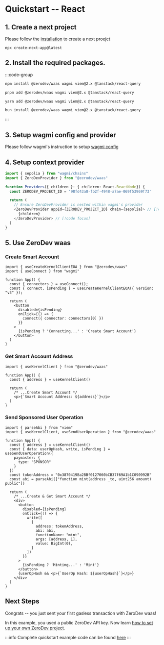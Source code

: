 # Quickstart -- React

## 1. Create a next project
Please follow the [installation](https://nextjs.org/docs/getting-started/installation) to create a next proejct
```bash=
npx create-next-app@latest
```

## 2. Install the required packages.
:::code-group

```bash [npm]
npm install @zerodev/waas wagmi viem@2.x @tanstack/react-query
```

```bash [pnpm]
pnpm add @zerodev/waas wagmi viem@2.x @tanstack/react-query
```

```bash [yarn]
yarn add @zerodev/waas wagmi viem@2.x @tanstack/react-query
```

```bash [bun]
bun install @zerodev/waas wagmi viem@2.x @tanstack/react-query
```

:::

## 3. Setup wagmi config and provider
Please follow wagmi's instruction to setup [wagmi config](https://wagmi.sh/react/getting-started)

## 4. Setup context provider
```ts filename=Providers.tsx // [Providers.tsx]
import { sepolia } from "wagmi/chains"
import { ZeroDevProvider } from "@zerodev/waas"

function Providers({ children }: { children: React.ReactNode}) {
  const ZERODEV_PROJECT_ID = '98fd43a8-fb2f-4948-a7ae-069f53969f73'

  return (
    // Ensure ZeroDevProvider is nested within wagmi's provider
    <ZeroDevProvider appId={ZERODEV_PROJECT_ID} chain={sepolia}> // [!code focus]
      {children}
    </ZeroDevProvider> // [!code focus]
  )
}
```

## 5. Use ZeroDev waas

### Create Smart Account

```tsx filename=page.tsx // [page.tsx]
import { useCreateKernelClientEOA } from "@zerodev/waas"
import { useConnect } from "wagmi"

function App() {
  const { connectors } = useConnect();
  const { connect, isPending } = useCreateKernelClientEOA({ version: "v3" });

  return (
    <button
      disabled={isPending}
      onClick={() => {
        connect({ connector: connectors[0] })
      }} 
    >
      {isPending ? 'Connecting...' : 'Create Smart Account'}
    </button>
  )
}
```

### Get Smart Account Address

```tsx filename=page.tsx // [page.tsx]
import { useKernelClient } from "@zerodev/waas"

function App() {
  const { address } = useKernelClient()

  return (
    /* ...Create Smart Account */
    <p>{`Smart Account Address: ${address}`}</p>
  )
}
```

### Send Sponsored User Operation

```tsx filename=page.tsx // [page.tsx]
import { parseAbi } from "viem"
import { useKernelClient, useSendUserOperation } from "@zerodev/waas"

function App() {
  const { address } = useKernelClient()
  const { data: userOpHash, write, isPending } = useSendUserOperation({
    paymaster: {
      type: "SPONSOR"
    }
  })
  const tokenAddress = "0x3870419Ba2BBf0127060bCB37f69A1b1C090992B"
  const abi = parseAbi(["function mint(address _to, uint256 amount) public"])

  return (
    /* ...Create & Get Smart Account */
    <div>
      <button 
        disabled={isPending}
        onClick={() => {
          write([
            {
              address: tokenAddress,
              abi: abi,
              functionName: "mint",
              args: [address, 1],
              value: BigInt(0),
            }
          ])
        }}
      >
        {isPending ? 'Minting...' : 'Mint'}
      </button>
      {userOpHash && <p>{`UserOp Hash: ${userOpHash}`}</p>}
    </div>
  )
}
```

## Next Steps
Congrats -- you just sent your first gasless transaction with ZeroDev waas!

In this example, you used a public ZeroDev API key.  Now learn [how to set up your own ZeroDev project](/smart-wallet/setting-up-zerodev-projects).

:::info
Complete quickstart example code can be found [here](https://github.com/zerodevapp/waas-examples/tree/main/quick-start)
:::
